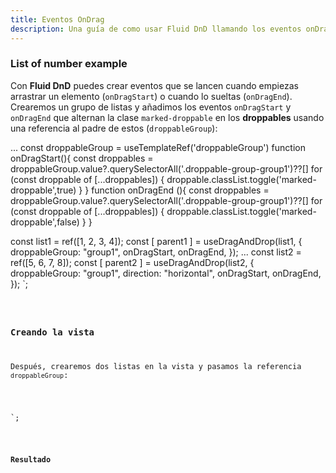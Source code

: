 ```yaml
---
title: Eventos OnDrag
description: Una guía de como usar Fluid DnD llamando los eventos onDragStart y onDragEnd.
---
```



### List of number example

Con **Fluid DnD** puedes crear eventos que se lancen cuando empiezas arrastrar un elemento (`onDragStart`) o cuando lo sueltas (`onDragEnd`).\
Crearemos un grupo de listas y añadimos los eventos `onDragStart` y `onDragEnd` que alternan la clase `marked-droppable` en los **droppables** usando una referencia al padre de estos (`droppableGroup`):


...
const droppableGroup = useTemplateRef('droppableGroup')
function onDragStart(){
  const droppables = droppableGroup.value?.querySelectorAll('.droppable-group-group1')??[]
  for (const droppable of [...droppables]) {
    droppable.classList.toggle('marked-droppable',true)
  }
}
function onDragEnd (){
  const droppables = droppableGroup.value?.querySelectorAll('.droppable-group-group1')??[]
  for (const droppable of [...droppables]) {
    droppable.classList.toggle('marked-droppable',false)
  }
}

const list1 = ref([1, 2, 3, 4]);
const [ parent1 ] = useDragAndDrop(list1, {
  droppableGroup: "group1",
  onDragStart,
  onDragEnd,
});
...
const list2 = ref([5, 6, 7, 8]);
const [ parent2 ] = useDragAndDrop(list2, {
  droppableGroup: "group1",
  direction: "horizontal",
  onDragStart,
  onDragEnd,
});
</script>`;

<Code code={listOfNumbers} lang="vue" mark={highlightsListOfNumbers} />

### Creando la vista

Después, crearemos dos listas en la vista y pasamos la referencia `droppableGroup`:

<template>
  <div ref="droppableGroup" class="group-list">
    <ul ref="parent1" class="number-list">
        <!-- ... -->
    </ul>
    <div ref="parent2" class="number-list-h">
        <!-- ... -->
    </div>
  </div>
</template>
<style>
 ...
</style>
`;


<Code code={listOfNumbersDraggable} lang="vue" mark={highlightsDraggable} />


### Resultado

<div class="p-8 bg-[var(--sl-color-gray-6)]">
  <OnDragEvents client:load  />
</div>

